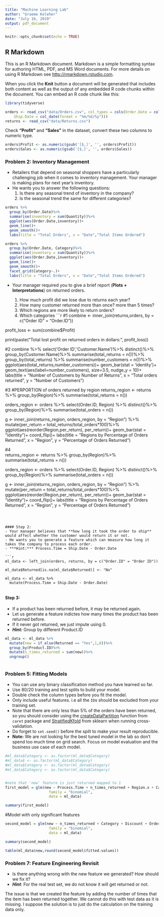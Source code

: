 ```yaml
---
title: "Machine Learning Lab"
author: "Graeme Keleher"
date: "July 16, 2019"
output: pdf_document
---
```


```r
knitr::opts_chunk$set(echo = TRUE)
```

## R Markdown

This is an R Markdown document. Markdown is a simple formatting syntax for authoring HTML, PDF, and MS Word documents. For more details on using R Markdown see <http://rmarkdown.rstudio.com>.

When you click the **Knit** button a document will be generated that includes both content as well as the output of any embedded R code chunks within the document. You can embed an R code chunk like this:

```r
library(tidyverse)
```



```r
orders <- read_csv("data/Orders.csv", col_types = cols(Order.Date = col_date(format = "%m/%d/%y"), 
    Ship.Date = col_date(format = "%m/%d/%y")))
returns <- read_csv("data/Returns.csv")
```

Check **"Profit"** and **"Sales"** in the dataset, convert these two columns to numeric type. 
```r
orders$Profit <- as.numeric(gsub('[$,]', '', orders$Profit))
orders$Sales <- as.numeric(gsub('[$,]', '', orders$Sales))
```

### Problem 2: Inventory Management
- Retailers that depend on seasonal shoppers have a particularly challenging job when it comes to inventory management. Your manager is making plans for next year's inventory.
- He wants you to answer the following questions:
    1. Is there any seasonal trend of inventory in the company?
    2. Is the seasonal trend the same for different categories?

```r

orders %>%
  group_by(Order.Date)%>%
  summarise(inventory = sum(Quantity))%>%
  ggplot(aes(Order.Date,inventory))+
  geom_line()+
  geom_smooth()+
  labs(title = "Total Orders", x = "Date","Total Items Ordered")

orders %>%
  group_by(Order.Date, Category)%>%
  summarise(inventory = sum(Quantity))%>%
  ggplot(aes(Order.Date,inventory))+
  geom_line()+
  geom_smooth()+
  facet_grid(Category~.)+
  labs(title = "Total Orders", x = "Date","Total Items Ordered")

```

- Your manager required you to give a brief report (**Plots + Interpretations**) on returned orders.

	1. How much profit did we lose due to returns each year?
	2. How many customer returned more than once? more than 5 times?
	3. Which regions are more likely to return orders?
	4. Which categories 
```r
#1
combine <- inner_join(returns,orders, by = c("Order ID" = "Order.ID"))

profit_loss <- sum(combine$Profit)

print(paste("Total lost profit on returned orders in dollars:", profit_loss))

#2
combine %>%
  select('Order ID','Customer.Name')%>%
  distinct()%>%
  group_by(Customer.Name)%>%
  summarise(total_returns = n())%>%
  group_by(total_returns) %>%
  summarise(number_customers = n())%>%
  ggplot(aes(total_returns,number_customers))+
    geom_bar(stat = 'identity')+
  geom_text(aes(label=number_customers),  size=3.5, nudge_y = 10)+
  labs(title = "Number of Customers by Number of Returns",
       x = "Total orders returned",
       y = "Number of Customers")

#3
#PERPORTION of orders returned by region
returns_region <- returns %>%
  group_by(Region)%>%
  summarise(total_returns = n())
  
orders_region <- orders %>%
  select(Order.ID, Region) %>%
  distinct()%>%
  group_by(Region)%>%
  summarise(total_orders = n())

g <- inner_join(returns_region, orders_region, by = "Region") %>%
  mutate(per_return = total_returns/total_orders*100)%>%
  ggplot(aes(reorder(Region,per_return), per_return))+
  geom_bar(stat = "identity")+
  coord_flip()+
  labs(title = "Regions by Percentage of Orders Returned",
       x = "Region",
       y = "Percentage of Orders Returned")


#4  
returns_region <- returns %>%
  group_by(Region)%>%
  summarise(total_returns = n())
  
orders_region <- orders %>%
  select(Order.ID, Region) %>%
  distinct()%>%
  group_by(Region)%>%
  summarise(total_orders = n())

g <- inner_join(returns_region, orders_region, by = "Region") %>%
  mutate(per_return = total_returns/total_orders*100)%>%
  ggplot(aes(reorder(Region,per_return), per_return))+
  geom_bar(stat = "identity")+
  coord_flip()+
  labs(title = "Regions by Percentage of Orders Returned",
       x = "Region",
       y = "Percentage of Orders Returned")
```



#### Step 2:
- Your manager believes that **how long it took the order to ship** would affect whether the customer would return it or not. 
- He wants you to generate a feature which can measure how long it takes the company to process each order.
- ***Hint:*** Process.Time = Ship.Date - Order.Date

```r
ml_data <- left_join(orders, returns, by = c("Order.ID" = "Order ID"))
  
ml_data$Returned[is.na(ml_data$Returned)] <- "No"

ml_data <- ml_data %>%
  mutate(Process.Time = Ship.Date - Order.Date)
  
```


#### Step 3:

- If a product has been returned before, it may be returned again. 
- Let us generate a feature indictes how many times the product has been returned before.
- If it never got returned, we just impute using 0.
- ***Hint:*** Group by different Product.ID
```r
ml_data <- ml_data %>%
  mutate(new = if_else(Returned == "Yes",1,0))%>%
  group_by(Product.ID)%>%
  mutate(n_times_returned = sum(new))%>%
  ungroup()
  
```

### Problem 5: Fitting Models

- You can use any binary classification method you have learned so far.
- Use 80/20 training and test splits to build your model. 
- Double check the column types before you fit the model.
- Only include useful features. i.e all the `ID`s should be excluded from your training set.
- Note that there are only less than 5% of the orders have been returned, so you should consider using the [createDataPartition](https://www.rdocumentation.org/packages/caret/versions/6.0-80/topics/createDataPartition) function from `caret` package and [StratifiedKfold](http://scikit-learn.org/stable/modules/generated/sklearn.model_selection.StratifiedKFold.html#sklearn-model-selection-stratifiedkfold) from sklearn when running cross-validation.
- Do forget to `set.seed()` before the spilt to make your result reproducible.
- **Note:** We are not looking for the best tuned model in the lab so don't spend too much time on grid search. Focus on model evaluation and the business use case of each model.


```r
#ml_data$Category <- as.factor(ml_data$Category)
#ml_data$ <- as.factor(ml_data$Category)
#ml_data$Category <- as.factor(ml_data$Category)
#ml_data$Category <- as.factor(ml_data$Category)


#note that 'new' feature is just returned mapped to 1
first_model = glm(new ~ Process.Time + n_times_returned + Region.x + Category + Shipping.Cost + Discount + Order.Priority + Ship.Mode,
                    family = "binomial",
                    data = ml_data)

summary(first_model)
```

#Model with only significant features
```r
second_model = glm(new ~ n_times_returned + Category + Discount + Order.Priority,
                    family = "binomial",
                    data = ml_data)

summary(second_model)
```


```r
table(ml_data$new,round(second_model$fitted.values))
```



### Problem 7: Feature Engineering Revisit
- Is there anything wrong with the new feature we generated? How should we fix it?
- ***Hint***: For the real test set, we do not know it will get returned or not.


The issue is that we created the feature by adding the number of times that the item has been returned together. We cannot do this with test data as it is missing. I suppose the solution is to just do the calculation on the training data only. 
